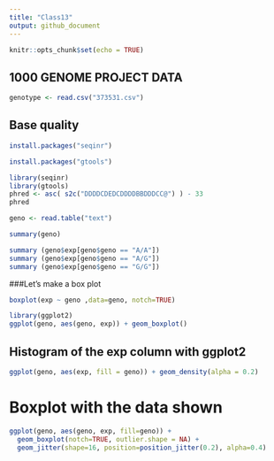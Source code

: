 ```yaml
---
title: "Class13"
output: github_document
---
```


```r
knitr::opts_chunk$set(echo = TRUE)
```
## 1000 GENOME PROJECT DATA
```r
genotype <- read.csv("373531.csv")
```
## Base quality
```r
install.packages("seqinr")
```
```r
install.packages("gtools")
```


```r
library(seqinr)
library(gtools)
phred <- asc( s2c("DDDDCDEDCDDDDBBDDDCC@") ) - 33
phred 
```

```r
geno <- read.table("text")
```

```r
summary(geno)
```

```r
summary (geno$exp[geno$geno == "A/A"])
summary (geno$exp[geno$geno == "A/G"])
summary (geno$exp[geno$geno == "G/G"])
```

###Let's make a box plot

```r
boxplot(exp ~ geno ,data=geno, notch=TRUE)
```

```r
library(ggplot2)
ggplot(geno, aes(geno, exp)) + geom_boxplot()
```


## Histogram of the exp column with ggplot2

```r
ggplot(geno, aes(exp, fill = geno)) + geom_density(alpha = 0.2)
```
# Boxplot with the data shown
```r

ggplot(geno, aes(geno, exp, fill=geno)) + 
  geom_boxplot(notch=TRUE, outlier.shape = NA) + 
  geom_jitter(shape=16, position=position_jitter(0.2), alpha=0.4)
```

